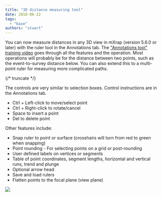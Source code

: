 ```yaml
---
title: "3D distance measuring tool"
date: 2018-06-22
tags:
  - "base"
authors: "stuart"
---
```


You can now measure distances in any 3D view in mXrap (version 5.6.0 or later) with the ruler tool in the Annotations tab. The ["Annotations tool" training video](https://www.mxrap.com/mxvideos/link/13) goes through all the features and the operation. Most operations will probably be for the distance between two points, such as the event-to-survey distance below. You can also extend this to a multi-point ruler for measuring more complicated paths.

{/* truncate */}

The controls are very similar to selection boxes. Control instructions are in the Annotations tab.

- Ctrl + Left-click to move/select point
- Ctrl + Right-click to rotate/cancel
- Space to insert a point
- Del to delete point

Other features include:

- Snap ruler to point or surface (crosshairs will turn from red to green when snapping)
- Point rounding - For selecting points on a grid or post-rounding
- User defined labels on vertices or segments
- Table of point coordinates, segment lengths, horizontal and vertical runs, trend and plunge
- Optional arrow head
- Save and load rulers
- Flatten points to the focal plane (view plane)

![](/img/ruler-tool.png)
